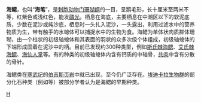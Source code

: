 {{Automatic taxobox
| taxon = Pennatulacea
| fossil_range = {{fossil range|寒武紀|現今|earliest=570}}
| image = Virgularia sp. (Purple sea pen).jpg
| image_caption = ''[[Virgularia|Virgularia]] sp.'' ([[Virgulariidae|Virgulariidae]])
| authority = 
}}

'''海鳃'''，也叫“'''海笔'''”，是[[刺胞动物门|刺胞动物门]][[珊瑚纲|珊瑚纲]]的一目，呈鹅毛形，长十厘米至两米不等，红紫色或浅红色，能发[[磷光|磷光]]。栖息在海底，主要栖息在中潮区以下的软泥底质，少数在泥沙或纯沙底，栖息时一头扎入泥沙，一头露出，利用过滤水中的营养物质为生，带有触手的水螅体可以捕捉水中的生物为食。海鳃为单体状肉质群体珊瑚，由一个柱状的初级轴螅体和其表面的羽状的众多次级个体组成，初级轴螅体的下端形成固着在泥沙中的柄。目前已发现约300种类型，例如[[斯氏棘海鳃|斯氏棘海鳃]]、[[艾氏棘海鳃|艾氏棘海鳃]]、[[海仙人掌|海仙人掌]]等。有的种类的初级轴螅体内含有钙质的中轴骨，[[共肉|共肉]]中含有分散的骨针。

海鳃类在[[寒武纪|寒武纪]]的[[伯吉斯页岩|伯吉斯页岩]]中就已出现，至今仍广泛存在。[[埃迪卡拉生物群|埃迪卡拉生物群]]的部分化石种类（例如{{le|查恩蟲|Charnia}}等）被部分学者认为是海鳃的早期种类。
{{Taxonbar|from=Q1122081}}

[[Category:海鳃目|H]]